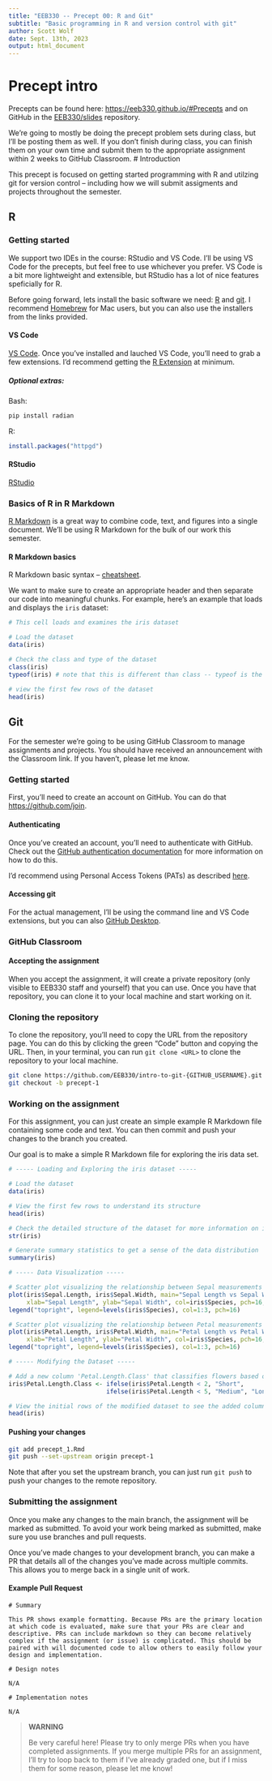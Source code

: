 ```yaml
---
title: "EEB330 -- Precept 00: R and Git"
subtitle: "Basic programming in R and version control with git"
author: Scott Wolf
date: Sept. 13th, 2023
output: html_document
---
```


# Precept intro

Precepts can be found here: [https://eeb330.github.io/#Precepts](https://eeb330.github.io/#Precepts) and on GitHub in the [EEB330/slides](https://github.com/EEB330/slides/tree/main/precepts) repository.

We're going to mostly be doing the precept problem sets during class, but I'll be posting them as well. If you don't finish during class, you can finish them on your own time and submit them to the appropriate assignment within 2 weeks to GitHub Classroom.
# Introduction

This precept is focused on getting started programming with R and utilzing git for version control -- including how we will submit assigments and projects throughout the semester.


## R


### Getting started

We support two IDEs in the course: RStudio and VS Code.  I'll be using VS Code for the precepts, but feel free to use whichever you prefer. VS Code is a bit more lightweight and extensible, but RStudio has a lot of nice features speficially for R.

Before going forward, lets install the basic software we need: [R](https://cran.r-project.org/) and [git](https://git-scm.com/book/en/v2/Getting-Started-Installing-Git). I recommend [Homebrew](https://brew.sh/) for Mac users, but you can also use the installers from the links provided.


#### VS Code
[VS Code](https://code.visualstudio.com/). Once you've installed and lauched VS Code, you'll need to grab a few extensions. I'd recommend getting the [R Extension](https://code.visualstudio.com/docs/languages/r) at minimum.

##### Optional extras:
Bash:
```bash
pip install radian
```

R:
```r
install.packages("httpgd")
```

#### RStudio
[RStudio](https://rstudio.com/) 


### Basics of R in R Markdown

[R Markdown](https://rmarkdown.rstudio.com/) is a great way to combine code, text, and figures into a single document. We'll be using R Markdown for the bulk of our work this semester.


#### R Markdown basics

R Markdown basic syntax -- [cheatsheet](https://rstudio.com/wp-content/uploads/2015/02/rmarkdown-cheatsheet.pdf).

We want to make sure to create an appropriate header and then separate our code into meaningful chunks.  For example, here's an example that loads and displays the `iris` dataset:

```r
# This cell loads and examines the iris dataset

# Load the dataset
data(iris)

# Check the class and type of the dataset
class(iris)
typeof(iris) # note that this is different than class -- typeof is the underlying type of the object in memory.

# view the first few rows of the dataset
head(iris)
```


## Git

For the semester we're going to be using GitHub Classroom to manage assignments and projects. You should have received an announcement with the Classroom link.  If you haven't, please let me know.

### Getting started

First, you'll need to create an account on GitHub. You can do that [https://github.com/join](https://github.com/join).

#### Authenticating

Once you've created an account, you'll need to authenticate with GitHub. Check out the [GitHub authentication documentation](https://docs.github.com/en/authentication/keeping-your-account-and-data-secure/about-authentication-to-github) for more information on how to do this.

I'd recommend using Personal Access Tokens (PATs) as described [here](https://docs.github.com/en/authentication/keeping-your-account-and-data-secure/managing-your-personal-access-tokens).

#### Accessing git

For the actual management, I'll be using the command line and VS Code extensions, but you can also [GitHub Desktop](https://desktop.github.com/).

### GitHub Classroom

#### Accepting the assignment

When you accept the assignment, it will create a private repository (only visible to EEB330 staff and yourself) that you can use. Once you have that repository, you can clone it to your local machine and start working on it.

### Cloning the repository

To clone the repository, you'll need to copy the URL from the repository page.  You can do this by clicking the green "Code" button and copying the URL.  Then, in your terminal, you can run `git clone <URL>` to clone the repository to your local machine.

```bash
git clone https://github.com/EEB330/intro-to-git-{GITHUB_USERNAME}.git
git checkout -b precept-1
```
### Working on the assignment

For this assignment, you can just create an simple example R Markdown file containing some code and text.  You can then commit and push your changes to the branch you created.

Our goal is to make a simple R Markdown file for exploring the iris data set.

```r
# ----- Loading and Exploring the iris dataset -----

# Load the dataset
data(iris)

# View the first few rows to understand its structure
head(iris)

# Check the detailed structure of the dataset for more information on its columns
str(iris)

# Generate summary statistics to get a sense of the data distribution
summary(iris)

# ----- Data Visualization -----

# Scatter plot visualizing the relationship between Sepal measurements
plot(iris$Sepal.Length, iris$Sepal.Width, main="Sepal Length vs Sepal Width", 
     xlab="Sepal Length", ylab="Sepal Width", col=iris$Species, pch=16, cex=1.3)
legend("topright", legend=levels(iris$Species), col=1:3, pch=16)

# Scatter plot visualizing the relationship between Petal measurements
plot(iris$Petal.Length, iris$Petal.Width, main="Petal Length vs Petal Width", 
     xlab="Petal Length", ylab="Petal Width", col=iris$Species, pch=16, cex=1.3)
legend("topright", legend=levels(iris$Species), col=1:3, pch=16)

# ----- Modifying the Dataset -----

# Add a new column 'Petal.Length.Class' that classifies flowers based on petal length
iris$Petal.Length.Class <- ifelse(iris$Petal.Length < 2, "Short", 
                           ifelse(iris$Petal.Length < 5, "Medium", "Long"))

# View the initial rows of the modified dataset to see the added column
head(iris)


```

#### Pushing your changes
```bash
git add precept_1.Rmd
git push --set-upstream origin precept-1 
```

Note that after you set the upstream branch, you can just run `git push` to push your changes to the remote repository.

### Submitting the assignment

Once you make any changes to the main branch, the assignment will be marked as submitted. To avoid your work being marked as submitted, make sure you use branches and pull requests.

Once you've made changes to your development branch, you can make a PR that details all of the changes you've made across multiple commits. This allows you to merge back in a single unit of work.

#### Example Pull Request
```verbatim
# Summary

This PR shows example formatting. Because PRs are the primary location at which code is evaluated, make sure that your PRs are clear and descriptive. PRs can include markdown so they can become relatively complex if the assignment (or issue) is complicated. This should be paired with will documented code to allow others to easily follow your design and implementation.

# Design notes

N/A

# Implementation notes

N/A
```
> **WARNING**
>
> Be very careful here! Please try to only merge PRs when you have completed assignments. If you merge multiple PRs for an assignment, I'll try to loop back to them if I've already graded one, but if I miss them for some reason, please let me know!

